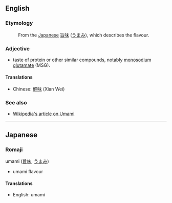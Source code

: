 ==English==

===Etymology===
:From the [[Japanese]] [[旨味]] ([[うまみ]]), which describes the flavour.

===Adjective===

*taste of protein or other similar compounds, notably [[monosodium glutamate]] (MSG).

====Translations====
*Chinese: [[鮮味]] (Xian Wei)

===See also===
*[[wikipedia:Umami|Wikipedia's article on Umami]]


----
==Japanese==

===Romaji===
umami ([[旨味]], [[うまみ]])

*umami flavour

====Translations====
*English: umami